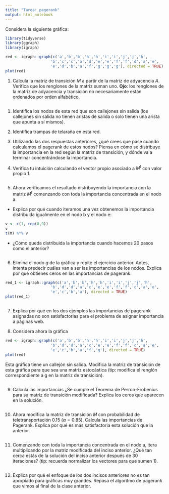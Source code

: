 ```yaml
---
title: "Tarea: pagerank"
output: html_notebook
---
```


Considera la siguiente gráfica:

```r
library(tidyverse)
library(ggraph)
library(igraph)
```

```r
red <- igraph::graph(c('a','b','b','h','h','i','i','j','j','h',
                    'b','c','c','a','d','e','e','f','f','d','a','e',
                    'e','d','b','a','f','g','g','g'), directed = TRUE)
plot(red)
```

1. Calcula la matriz de transición $M$ a partir de la matriz de adyacencia $A$. Verifica que los renglones de la matriz suman uno. **Ojo**: los renglones
de la matriz de adyacencia y transición no necesariamente están ordenados
por orden alfabético.

```r

```

1. Identifica los nodos de esta red que son callejones sin salida (los callejones sin salida no tienen aristas de salida o solo tienen una arista que apunta a
sí mismos). 

2. Identifica trampas de telaraña en esta red.

3. Utilizando las dos respuestas anteriores, ¿qué crees que pase cuando
calculamos el pagerank de estos nodos? Piensa en cómo se distribuye la importancia
en la red según la matriz de transición, y dónde va a terminar concentrándose la
importancia.

4. Verifica tu intuición calculando el vector propio asociado a $M^t$ con valor propio 1.

```r

```

5. Ahora verificamos el resultado distribuyendo la importancia con la matriz
$M^t$ comenzando con toda la importancia concentrada en el nodo a.


- Explica por qué cuando iteramos una vez obtenemos la importancia distribuida
igualmente en el nodo b y el nodo e:
```r
v <- c(1, rep(0,9))
v
t(M) %*% v
```

- ¿Cómo queda distribuida la importancia cuando hacemos 20 pasos como el anterior?

```r

```


6. Elimina el nodo $g$ de la gráfica y repite el ejercicio anterior. Antes,
intenta predecir cuáles van a ser las importancias de los nodos. Explica 
por qué obtienes ceros en las importancias de pagerank.

```r
red_1 <- igraph::graph(c('a','b','b','h','h','i','i','j','j','h',
                    'b','d','d','a','c','e','e','f','f','c','a','e',
                    'e','c','b','a'), directed = TRUE)
plot(red_1)
```

```r

```

7. Explica por qué en los dos ejemplos las importancias de pagerank asignadas no son
satisfactorias para el problema de asignar importancia a páginas web.

8. Considera ahora la gráfica

```r
red <- igraph::graph(c('a','b','b','h','h','i','i','j','j','h',
                    'b','d','d','a','c','e','e','f','f','c','a','e',
                    'e','c','b','a','f','g'), directed = TRUE)
plot(red)
```

Esta gráfica tiene un callejón sin salida. Modifica la matriz de transición
de esta gráfica para que sea una matriz estocástica (tip: modifica el 
renglón correspondiente a g en la matriz de transición).

```r

```

9.  Calcula las importancias ¿Se
cumple el Teorema de Perron-Frobenius para su matriz de transición modificada?
Explica los ceros que aparecen en la solución.

```r
```

10. Ahora modifica la matriz de transición $M$ con probabilidad de
teletransportación 0.15 ($\alpha = 0.85$). Calcula las importancias de Pagerank.
Explica por qué es más satisfactoria esta solución que la anterior.


```r

```

11. Comenzando con toda la importancia concentrada en el nodo a, itera
multiplicando por la matriz modificada del inciso anterior. ¿Qué tan
cerca estás de la solución del inciso anterior después de 30 iteraciones? (tip:
recuerda normalizar los vectores para que sumen 1).

```r

```


12. Explica por qué el enfoque de los dos incisos anteriores no es tan apropiado
para gráficas muy grandes. Repasa el algoritmo de pagerank que vimos al final
de la clase anterior.
